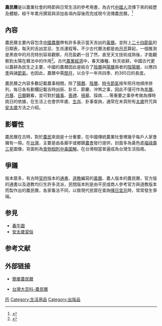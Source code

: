 {{Distinguish|黃曆|农历}}
{{Merge to|1=黄历|2=農曆|time=2020-12-10T13:33:09+00:00}}

'''農民曆'''是以農業社會的時節與日常生活的參考用書，為古代[[中國人|中國人]]流傳下來的經歷及體驗，經千年累月撰寫與添加各項內容後而完成現今流傳農民曆。<ref>{{cite web|author=戴妍秀 林芳穗|title=資訊圖像應用於農民曆宜忌細項之創作研究|url=http://nutnr.lib.nutn.edu.tw/handle/987654321/10493|publisher=國立臺南大學|accessdate=2014-01-21}}{{dead link|date=2018年4月 |bot=InternetArchiveBot |fix-attempted=yes }}</ref>

==內容==
{{main|擇日宜忌}}

農民曆主要內容包含[[中國|中國]][[農曆|農曆]]帶有許多表示當天吉凶的[[黃曆|黃曆]]。並附上[[二十四節氣|二十四節氣]]的日期表，每天的吉凶宜忌、生肖運程等。不少古代曆法都是由[[月亮|月亮]]算起，一個推測是黑夜中的月亮特別容易觀察，月亮盈虧一目了然，直至天文技術成熟後，才能觀察到太陽在曆法中的作用<ref>{{Cite web |url=http://www.math.nus.edu.sg/aslaksen/calendar/cal.pdf |title=The Mathematics of the Chinese Calendar |accessdate=2007-09-11 |archive-date=2018-03-04 |archive-url=https://web.archive.org/web/20180304233024/http://www.math.nus.edu.sg/aslaksen/calendar/cal.pdf |dead-url=no }}</ref>。古代[[農業|農業]][[經濟|經濟]]中，春天播種、秋天收耕，中國古代更以農耕為民生之主要，中國的農曆因此是結合了[[陰曆|陰曆]]與[[陽曆|陽曆]]兩者的[[陰陽曆|陰陽曆]]，以應四[[季節|季]]與諸[[節氣|節氣]]。也因此，農曆中需[[閏月|閏月]]，以合乎一年共四季、約365日的長度。

農民曆之內容多數記載農事相關，除了[[陽曆|陽曆]]、[[陰曆|陰曆]]、[[節氣|時令節氣]]按年照月地順序排列，每日各有劃欄記載吉時凶辰、卦爻、節慶、沖煞之事，因此不僅可作為[[年曆|年曆]]、[[月曆|月曆]]、[[日曆|日曆]]觀看，並可對於[[結婚|婚事]]、[[喪禮|喪禮]]、[[掃墓|掃墓]]、探病……等重要之事參考做為擇時挑日的依據，在生活上也會供年歲、[[生肖|生肖]]、卦事查詢，通常在末頁附有[[太歲|太歲]]符咒與[[安太歲|安太歲]]方法之介紹。

==影響性==
農民曆在古時，對於[[農民|農民]]來說是十分重要，在中國傳統農業社會裡幾乎每戶人家會擁有一冊。在[[台灣|台灣]]，主要是由各廟宇或鄉鎮[[農會|農會]]發行提供，封面多為黃色底[[福祿壽|福祿壽三星]]圖像，背面則為[[食物相剋中毒圖解|食物相剋中毒圖解]]。在台灣相當普遍成為台灣生活指南。

==爭議==
版本眾多，有古時[[官府|官府]]版本的[[通書|通書]]、[[道教|道教]]編寫的[[黃曆|黃曆]]、農人版本的農民曆，官方版的通書以及道教均衍生許多流派，民間版本則是由平民或商人參考官方與道教版本而製作出的農民曆，各家看法不同，以致現代民眾在查詢[[擇日宜忌|擇日宜忌]]時，常常發生爭端。

==参見==
* [[春牛圖|春牛圖]]
* [[安太歲習俗|安太歲習俗]]

==参考文献==
{{reflist}}

==外部链接==
* {{zh-tw}}[https://web.archive.org/web/20070831002241/http://you168.idv.tw/lm.htm 簡單農民曆]
* {{zh-tw}}[http://nrch.culture.tw/twpedia.aspx?id=12188 台灣大百科-農民曆]


[[Category:曆法|历]]
[[Category:生活用品|Category:生活用品]]
[[Category:出版品|Category:出版品]]